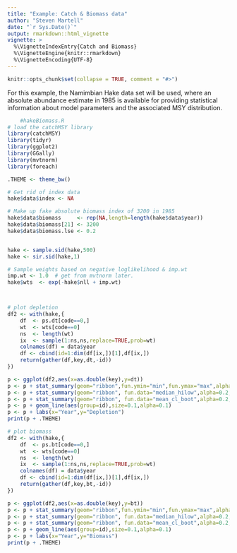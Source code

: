 ```yaml
---
title: "Example: Catch & Biomass data"
author: "Steven Martell"
date: "`r Sys.Date()`"
output: rmarkdown::html_vignette
vignette: >
  %\VignetteIndexEntry{Catch and Biomass}
  %\VignetteEngine{knitr::rmarkdown}
  %\VignetteEncoding{UTF-8}
---
```

```r
knitr::opts_chunk$set(collapse = TRUE, comment = "#>")
```


For this example, the Namimbian Hake data set will be used, where an absolute abundance estimate in 1985 is available for providing statistical information about model parameters and the associated MSY distribution.

```r
	#hakeBiomass.R
# load the catchMSY library
library(catchMSY)
library(tidyr)
library(ggplot2)
library(GGally)
library(mvtnorm)
library(foreach)

.THEME <- theme_bw()

# Get rid of index data
hake$data$index <- NA

# Make up fake absolute biomass index of 3200 in 1985
hake$data$biomass     <- rep(NA,length=length(hake$data$year))
hake$data$biomass[21] <- 3200
hake$data$biomass.lse <- 0.2


hake <- sample.sid(hake,500)
hake <- sir.sid(hake,1)

# Sample weights based on negative loglikelihood & imp.wt
imp.wt <- 1.0  # get from mvtnorm later.
hake$wts  <- exp(-hake$nll + imp.wt)



# plot depletion
df2 <- with(hake,{
	df  <- ps.dt[code==0,]
	wt  <- wts[code==0]
	ns  <- length(wt)
	ix  <- sample(1:ns,ns,replace=TRUE,prob=wt)
	colnames(df) = data$year
	df <- cbind(id=1:dim(df[ix,])[1],df[ix,])
	return(gather(df,key,dt,-id))
})

p <- ggplot(df2,aes(x=as.double(key),y=dt)) 
p <- p + stat_summary(geom="ribbon",fun.ymin="min",fun.ymax="max",alpha=0.1)
p <- p + stat_summary(geom="ribbon", fun.data="median_hilow",alpha=0.2,fill="blue")
p <- p + stat_summary(geom="ribbon", fun.data="mean_cl_boot",alpha=0.2,fill="red")
p <- p + geom_line(aes(group=id),size=0.1,alpha=0.1)
p <- p + labs(x="Year",y="Depletion")
print(p + .THEME)

# plot biomass
df2 <- with(hake,{
	df  <- ps.bt[code==0,]
	wt  <- wts[code==0]
	ns  <- length(wt)
	ix  <- sample(1:ns,ns,replace=TRUE,prob=wt)
	colnames(df) = data$year
	df <- cbind(id=1:dim(df[ix,])[1],df[ix,])
	return(gather(df,key,bt,-id))
})

p <- ggplot(df2,aes(x=as.double(key),y=bt)) 
p <- p + stat_summary(geom="ribbon",fun.ymin="min",fun.ymax="max",alpha=0.1)
p <- p + stat_summary(geom="ribbon", fun.data="median_hilow",alpha=0.2,fill="blue")
p <- p + stat_summary(geom="ribbon", fun.data="mean_cl_boot",alpha=0.2,fill="red")
p <- p + geom_line(aes(group=id),size=0.1,alpha=0.1)
p <- p + labs(x="Year",y="Biomass")
print(p + .THEME)

```

